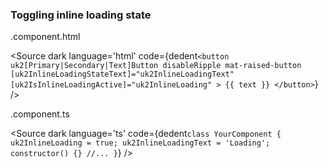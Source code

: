 <!-- Custom-MDX-Documentation.mdx -->


### Toggling inline loading state

.component.html

<Source
  dark
  language='html'
  code={dedent`
      <button
        uk2[Primary|Secondary|Text]Button
        disableRipple
        mat-raised-button
        [uk2InlineLoadingStateText]="uk2InlineLoadingText"
        [uk2IsInlineLoadingActive]="uk2InlineLoading"
      >
        {{ text }}
      </button>
  `}
/>

.component.ts

<Source
  dark
  language='ts'
  code={dedent`
      class YourComponent {
        uk2InlineLoading = true;
        uk2InlineLoadingText = 'Loading';
        constructor() {}
        //...
      }
  `}
/>
